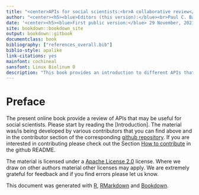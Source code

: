 ```yaml
--- 
title: "<center>APIs for social scientists:<br>A collaborative review</center>"
author: "<center><h5><blue>Editors (this version):</blue><br>Paul C. Bauer, Camille Landesvatter<br><br><blue>Authors & contributors:</blue><br>Paul C. Bauer, Jan Behnert, Lion Behrens, Lukas Isermann, Philipp Kadel, Melike N. Kaplan, Jana Klein, Barbara K. Kreis, Dean Lajic, Camille Landesvatter, Madleen Meier-Barthold, Pirmin Stöckle, Malte Söhren</h5></center>"
date: '<center><h5><blue>First public version:</blue> 29 November, 2021<br><blue>This version:</blue> `r format(Sys.time(), "%d %B, %Y")`</h5></center>'
site: bookdown::bookdown_site
output: bookdown::gitbook
documentclass: book
bibliography: ["references_overall.bib"]
biblio-style: apalike
link-citations: yes
mainfont: cochineal
sansfont: Linux Biolinum O
description: "This book provides an introduction to different APIs that may be useful to social scientists."
---
```


# Preface {-}
The present online book provide a review of APIs that may be useful for social scientists. Please start by reading the [Introduction]. The material was/is being developed by various contributors that you can find above and in the contributor section of the corresponding [github repository](https://github.com/paulcbauer/apis_for_social_scientists_a_review). If you are interested in contributing please check out the Section [How to contribute](https://github.com/paulcbauer/apis_for_social_scientists_a_review#how-to-contribute) in the github README.

The material is licensed under a [Apache License 2.0](https://en.wikipedia.org/wiki/Apache_License) license. Where we draw on other authors material other licenses may apply. We are extremely grateful for feedback and if you find errors please let us know.

This document was generated with [R](https://www.r-project.org/), [RMarkdown](http://rmarkdown.rstudio.com/) and [Bookdown](https://bookdown.org/).








